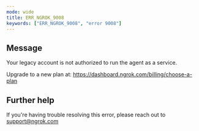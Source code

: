 ```yaml
---
mode: wide
title: ERR_NGROK_9008
keywords: ["ERR_NGROK_9008", "error 9008"]
---
```


## Message

Your legacy account is not authorized to run the agent as a service.

Upgrade to a new plan at: https://dashboard.ngrok.com/billing/choose-a-plan

## Further help

If you're having trouble resolving this error, please reach out to [support@ngrok.com](mailto:support@ngrok.com?subject=Help%20with%20ERR_NGROK_9008)
